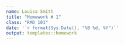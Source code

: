 ```yaml
---
name: Louisa Smith
title: "Homework # 1"
class: "RMD 101"
date: '`r format(Sys.Date(), "%B %d, %Y")`'
output: templates::homework
---
```

